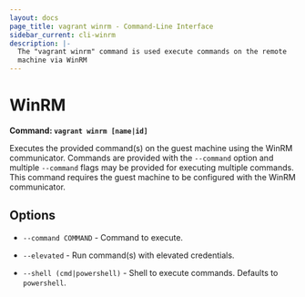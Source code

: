 ```yaml
---
layout: docs
page_title: vagrant winrm - Command-Line Interface
sidebar_current: cli-winrm
description: |-
  The "vagrant winrm" command is used execute commands on the remote
  machine via WinRM
---
```


# WinRM

**Command: `vagrant winrm [name|id]`**

Executes the provided command(s) on the guest machine using the
WinRM communicator. Commands are provided with the `--command`
option and multiple `--command` flags may be provided for
executing multiple commands. This command requires the guest
machine to be configured with the WinRM communicator.

## Options

- `--command COMMAND` - Command to execute.

- `--elevated` - Run command(s) with elevated credentials.

- `--shell (cmd|powershell)` - Shell to execute commands. Defaults to `powershell`.
